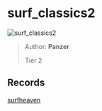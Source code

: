 
# surf_classics2

![surf_classics2](https://raw.githubusercontent.com/Sayt123/SurfMapPics/Maps-and-bonuses/csgo/surf_classics2.jpg)

> Author: **Panzer**
>
> Tier 2

## Records

[surfheaven](https://surfheaven.eu/map/surf_classics2)
